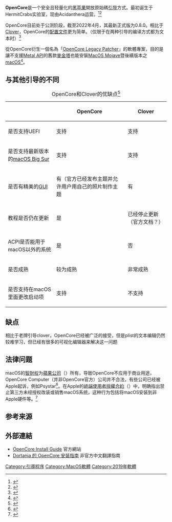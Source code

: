 {{Infobox software
| name = OpenCore
| author = HermitCrabs实验室
| developer = Acidanthera
| released = 0.0.1 （{{Start date and age|2019|05|04}}）
| operating system = [[macOS|macOS]]
| latest_release_version = 0.8.0<ref>{{Cite web |url=https://github.com/acidanthera/OpenCorePkg/releases |title=Releases · acidanthera/OpenCorePkg |accessdate=2022-03-02 |archive-date=2022-04-11 |archive-url=https://web.archive.org/web/20220411210407/https://github.com/acidanthera/OpenCorePkg/releases }}</ref>
| latest_release_date = {{Start date and age|2022|04|18}}
| genre = [[引导|引导]]
| license = [[BSD授權條款|BSD授權條款]]
| logo = 
| screenshot = 
| repo = {{URL|https://github.com/acidanthera/OpenCorePkg}}
| website = {{URL|https://dortania.github.io/OpenCore-Install-Guide/}}
}}
'''OpenCore'''是一个安全且轻量化的[[Hackintosh|黑苹果]]開放原始碼[[引导|引导]]方式。最初诞生于HermitCrabs实验室，现由Acidanthera运营。<ref name=":0">{{Cite web|title=精解OpenCore|url=https://blog.daliansky.net/OpenCore-BootLoader.html|accessdate=2020-07-20|work=黑果小兵的部落阁|language=zh-CN|archive-date=2020-07-20|archive-url=https://web.archive.org/web/20200720003640/https://blog.daliansky.net/OpenCore-BootLoader.html|dead-url=no}}</ref><ref>{{Cite web |url=https://www.muycomputer.com/2020/06/14/OpenCore-hackintosh-apple/ |title=存档副本 |accessdate=2021-01-21 |archive-date=2021-01-28 |archive-url=https://web.archive.org/web/20210128164232/https://www.muycomputer.com/2020/06/14/OpenCore-hackintosh-apple/ |dead-url=no }}</ref>

OpenCore目前处于公测阶段，截至2022年4月，其最新正式版为0.8.0。相比于[[Clover_(啟動程式)|Clover]]，OpenCore的[[配置文件|配置文件]]更为简单。（仅限于在两种引导的编译方式都为文本时）<ref>{{Cite web|title=OpenCore官方文档|url=https://dortania.github.io/|accessdate=|author=|date=|format=|publisher=|language=|archive-date=2020-07-20|archive-url=https://web.archive.org/web/20200720072837/https://dortania.github.io/|dead-url=no}}</ref>

從OpenCore衍生一個名為「[[OpenCore_Legacy_Patcher|OpenCore Legacy Patcher]]」的軟體專案，目的是讓不支援[[Metal_(API)|Metal API]]的舊款[[麥金塔|麥金塔]]也能安裝[[MacOS_Mojave|MacOS Mojave]]暨後續版本之[[macOS|macOS]]<ref>{{cite web |author1=Dortania |title=OpenCore Legacy Patcher |url=https://dortania.github.io/OpenCore-Legacy-Patcher/ |access-date=2022-03-01 |archive-date=2022-04-19 |archive-url=https://web.archive.org/web/20220419142354/https://dortania.github.io/OpenCore-Legacy-Patcher/ }}</ref>。

== 与其他引导的不同 ==
{| class="wikitable"
|+OpenCore和Clover的优缺点<ref>{{Cite web|title=OpenCore官网（中国大陆暂时无法访问）|url=https://dortania.github.io/|accessdate=2020-08-22|author=|date=|format=|work=Dortania|publisher=|language=en|archive-date=2020-08-06|archive-url=https://web.archive.org/web/20200806153059/https://dortania.github.io/|dead-url=no}}</ref>
!
!OpenCore
!Clover
|-
|是否支持UEFI
|支持
|支持
|-
|是否支持最新版本的[[macOS_Big_Sur|macOS Big Sur]]
|支持
|支持
|-
|是否有精美的[[图形用户界面|GUI]]
|有（官方已经发布主题并允许用户用自己的照片制作主题
|有
|-
|教程是否仍在更新
|是
|已经停止更新（官方文档？）
|-
|ACPI是否能用于macOS以外的系统
|是
|否
|-
|是否成熟
|较为成熟
|非常成熟
|-
|是否支持在macOS里面更改启动项
|支持
|不支持
|}

== 缺点 ==
相比于老牌引导clover，OpenCore已经被广泛的接受，但是plist的文本编辑仍然较难学习，但已经有很多的可视化编辑器来解决这一问题

== 法律问题 ==
macOS的[[智慧財產權|智財权]]为[[蘋果公司|蘋果公司]]（{{lang|en|Apple}}）所有，导致OpenCore不应用于商业用途，OpenCore Computer（并非OpenCore官方）公司并不合法，有些公司已经被Apple起诉，例如Psystar<ref>{{Cite web|title=Psystar公司已被迫关闭店面，公司未来去向成谜 - Apple 苹果|url=http://www.cnbeta.com/articles/100399.htm|accessdate=2020-08-22|last=cnBeta|work=cnBeta.COM|language=zh-CN|archive-date=2010-03-18|archive-url=https://web.archive.org/web/20100318011623/http://www.cnbeta.com/articles/100399.htm|dead-url=no}}</ref>。在Apple的[[終端使用者授權合約|終端使用者授權合約]]（{{lang|en|EULA}}）中，明确指出禁止第三方未经授权改装或销售macOS系统，这种行为包括将macOS安装到非Apple硬件等。<ref>{{Cite web|title=这些“黑苹果”的人 可能才是最忠实的果粉|url=https://tech.sina.com.cn/mobile/n/c/2020-07-01/doc-iirczymk9848860.shtml|accessdate=2020-07-20|date=2020-07-01|last=爱范儿|work=tech.sina.com.cn|archive-date=2020-07-02|archive-url=https://web.archive.org/web/20200702093411/https://tech.sina.com.cn/mobile/n/c/2020-07-01/doc-iirczymk9848860.shtml|dead-url=no}}</ref>

== 参考来源 ==
{{Reflist}}

==外部連結==
*[https://github.com/dortania/OpenCore-Install-Guide  OpenCore Install Guide] {{Wayback|url=https://github.com/dortania/OpenCore-Install-Guide |date=20220301084610 }} 官方網站
*[https://thrrip.github.io/OpenCore-Install-Guide/ Dortania 的 OpenCore 安装指南 ] {{Wayback|url=https://thrrip.github.io/OpenCore-Install-Guide/ |date=20220301132054 }} 非官方中文翻譯指南

[[Category:引導程序|Category:引導程序]]
[[Category:MacOS軟體|Category:MacOS軟體]]
[[Category:2019年軟體|Category:2019年軟體]]